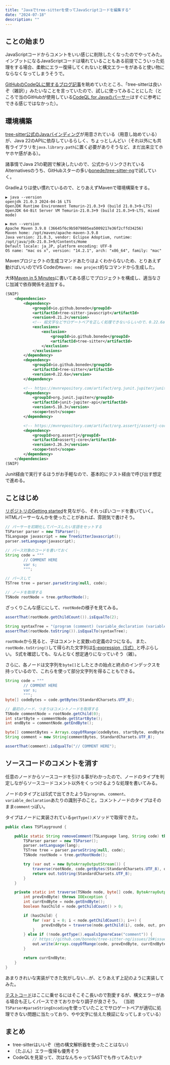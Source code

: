 ```yaml
---
title: "Javaでtree-sitterを使ってJavaScriptコードを編集する"
date: "2024-07-18"
description: ""
---
```


## ことの始まり

JavaScriptコードからコメントをいい感じに削除したくなったのでやってみた。
インプットになるJavaScriptコードは壊れていることもある前提でこういった処理をする場合、柔軟にエラー復帰してくれないと構文エラーをがあると使い物にならなくなってしまうそうで。

[GitHubのCodeQLに関するブログ記事](https://github.blog/2022-02-01-code-scanning-and-ruby-turning-source-code-into-a-queryable-database/)を眺めていたところ、「tree-sitterは良いぞ（雑訳）」みたいなことを言っていたので、試しに使ってみることにした（ところで当のGitHubが使用している[CodeQL for Javaのパーサー](https://github.com/github/codeql/blob/main/javascript/extractor/README.md)はすぐに参考にできる感じではなかった）。

## 環境構築

[tree-sitter公式のJavaバインディング](https://github.com/tree-sitter/java-tree-sitter)が用意されている（用意し始めている）が、Java 22のAPIに依存しているらしく、ちょっとしんどい（それ以外にも共有ライブラリを`java.library.path`に置く必要がありそうなど、まだ出来立てホヤホヤ感がある）。

諸事情でJava 21の範囲で解決したいので、公式からリンクされているAlternativesのうち、GitHubスターの多い[bonede/tree-sitter-ng](https://github.com/bonede/tree-sitter-ng)で試していく。

Gradleよりは使い慣れているので、とりあえずMavenで環境構築をする。

```
▶ java --version
openjdk 21.0.3 2024-04-16 LTS
OpenJDK Runtime Environment Temurin-21.0.3+9 (build 21.0.3+9-LTS)
OpenJDK 64-Bit Server VM Temurin-21.0.3+9 (build 21.0.3+9-LTS, mixed mode)

▶ mvn --version
Apache Maven 3.9.8 (36645f6c9b5079805ea5009217e36f2cffd34256)
Maven home: /opt/maven/apache-maven-3.9.8
Java version: 21.0.3, vendor: Eclipse Adoptium, runtime: /opt/java/jdk-21.0.3+9/Contents/Home
Default locale: ja_JP, platform encoding: UTF-8
OS name: "mac os x", version: "14.2.1", arch: "x86_64", family: "mac"
```

Mavenプロジェクトの生成コマンドあたりはよくわからないため、とりあえず動けばいいのでVS Codeの`Maven: new project`的なコマンドから生成した。

大体[Maven in 5 Minutes](https://maven.apache.org/guides/getting-started/maven-in-five-minutes.html)に書いてある感じでプロジェクトを構成し、適当なさじ加減で依存関係を追加する。

```xml
(SNIP)
    <dependencies>
        <dependency>
            <groupId>io.github.bonede</groupId>
            <artifactId>tree-sitter-javascript</artifactId>
            <version>0.21.2</version>
	        <!-- 絵文字などサロゲートペアを正しく処理できないらしいので、0.22.6aを強制する -->
            <exclusions>
                <exclusion>
                    <groupId>io.github.bonede</groupId>
                    <artifactId>tree-sitter</artifactId>
                </exclusion>
            </exclusions>
        </dependency>
        <dependency>
            <groupId>io.github.bonede</groupId>
            <artifactId>tree-sitter</artifactId>
            <version>0.22.6a</version>
        </dependency>

        <!-- https://mvnrepository.com/artifact/org.junit.jupiter/junit-jupiter-api -->
        <dependency>
            <groupId>org.junit.jupiter</groupId>
            <artifactId>junit-jupiter-api</artifactId>
            <version>5.10.3</version>
            <scope>test</scope>
        </dependency>

        <!-- https://mvnrepository.com/artifact/org.assertj/assertj-core -->
        <dependency>
            <groupId>org.assertj</groupId>
            <artifactId>assertj-core</artifactId>
            <version>3.26.3</version>
            <scope>test</scope>
        </dependency>
    </dependencies>
(SNIP)
```

Junit経由で実行するほうがお手軽なので、基本的にテスト経由で呼び出す想定で進める。

## ことはじめ

[リポジトリのGetting started](https://github.com/bonede/tree-sitter-ng?tab=readme-ov-file#getting-started)を見ながら、それっぽいコードを書いていく。HTMLパーサーなんかを使ったことがあれば、雰囲気で書けそう。

```java
// パーサーを初期化してパースしたい言語をセットする
TSParser parser = new TSParser();
TSLanguage javascript = new TreeSitterJavascript();
parser.setLanguage(javascript);

// パース対象のコードを書いておく
String code = """
		// COMMENT HERE
		var s;
		""";

// パースして
TSTree tree = parser.parseString(null, code);

// ノードを取得する
TSNode rootNode = tree.getRootNode();
```

ざっくりこんな感じにして、`rootNode`の様子を見てみる。

```java
assertThat(rootNode.getChildCount()).isEqualTo(2);

String syntaxTree = "(program (comment) (variable_declaration (variable_declarator name: (identifier))))";
assertThat(rootNode.toString()).isEqualTo(syntaxTree);
```

`rootNode`から見ると、子はコメントと変数`s`の定義の2つになる。
また、`rootNode.toString()`して得られた文字列は[S-expression（S式）](https://ja.wikipedia.org/wiki/S%E5%BC%8F)と呼ぶらしい。
S式を確認しても、なんとなく想定通りになっていそう（雑）。

さらに、各ノードは文字列を`byte[]`としたときの始点と終点のインデックスを持っているので、これらを使って部分文字列を得ることもできる。

```java
String code = """
		// COMMENT HERE
		var s;
		""";
byte[] codeBytes = code.getBytes(StandardCharsets.UTF_8);

// 最初のノード、つまりはコメントノードを取得する
TSNode commentNode = rootNode.getChild(0);
int startByte = commentNode.getStartByte();
int endByte = commentNode.getEndByte();

byte[] commentBytes = Arrays.copyOfRange(codeBytes, startByte, endByte);
String comment = new String(commentBytes, StandardCharsets.UTF_8);

assertThat(comment).isEqualTo("// COMMENT HERE");
```

## ソースコードのコメントを消す

任意のノードからソースコードを引ける事がわかったので、ノードのタイプを判定しながらソースコードコメント以外をくっつけるような処理を書いてみる。

ノードのタイプとはS式で出てきたような`program`、`comment`、`variable_declaration`あたりの識別子のこと。コメントノードのタイプはそのまま`comment`っぽい。

タイプはノードに実装されている`getType()`メソッドで取得できた。

```java
public class TSPlayground {

    public static String removeComment(TSLanguage lang, String code) throws IOException {
        TSParser parser = new TSParser();
        parser.setLanguage(lang);
        TSTree tree = parser.parseString(null, code);
        TSNode rootNode = tree.getRootNode();

        try (var out = new ByteArrayOutputStream()) {
            traverse(rootNode, code.getBytes(StandardCharsets.UTF_8), out, 0);
            return out.toString(StandardCharsets.UTF_8);
        }
    }

    private static int traverse(TSNode node, byte[] code, ByteArrayOutputStream out,
        int prevEndByte) throws IOException {
        int currEndByte = node.getEndByte();
        boolean hasChild = node.getChildCount() > 0;

        if (hasChild) {
            for (var i = 0; i < node.getChildCount(); i++) {
                prevEndByte = traverse(node.getChild(i), code, out, prevEndByte);
            }
        } else if (!node.getType().equalsIgnoreCase("comment")) {
            // https://github.com/bonede/tree-sitter-ng/issues/19#issuecomment-2130987620
            out.write(Arrays.copyOfRange(code, prevEndByte, currEndByte));
        }

        return currEndByte;
    }
}
```

あまりきれいな実装ができた気がしない...が、とりあえず上記のように実装してみた。

[テストコード](https://github.com/shiomiyan/java-playground/blob/master/src/test/java/com/example/TSPlaygroundTest.java)はここに乗せるにはそこそこ長いので割愛するが、構文エラーがある場合も正しくパースできておりかなり調子が良さそう。
（当初`TSParser#parseStringEncoding`を使っていたことでサロゲートペアが適切に処理できない問題に当たっており、やや文字に怯えた検証になってしまっている）

## まとめ

- tree-sitterはいいぞ（他の構文解析器を使ったことはない）
- （たぶん）エラー復帰も優秀そう
- CodeQLを見習って、次はなんちゃってSASTでも作ってみたいナ
